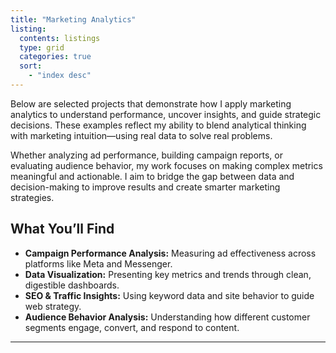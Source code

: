 ```yaml
---
title: "Marketing Analytics"
listing: 
  contents: listings
  type: grid
  categories: true
  sort: 
    - "index desc"
---
```


Below are selected projects that demonstrate how I apply marketing analytics to understand performance, uncover insights, and guide strategic decisions. These examples reflect my ability to blend analytical thinking with marketing intuition—using real data to solve real problems.

Whether analyzing ad performance, building campaign reports, or evaluating audience behavior, my work focuses on making complex metrics meaningful and actionable. I aim to bridge the gap between data and decision-making to improve results and create smarter marketing strategies.

## What You’ll Find

- **Campaign Performance Analysis:** Measuring ad effectiveness across platforms like Meta and Messenger.
- **Data Visualization:** Presenting key metrics and trends through clean, digestible dashboards.
- **SEO & Traffic Insights:** Using keyword data and site behavior to guide web strategy.
- **Audience Behavior Analysis:** Understanding how different customer segments engage, convert, and respond to content.

---